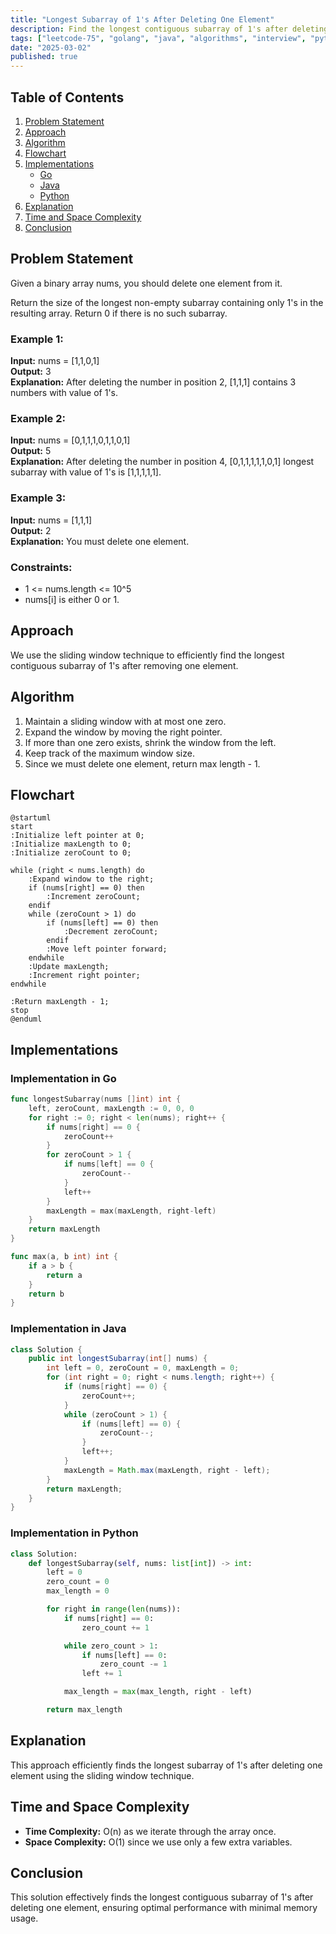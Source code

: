 ```yaml
---
title: "Longest Subarray of 1's After Deleting One Element"
description: Find the longest contiguous subarray of 1's after deleting one element. Includes Go and Java implementations.
tags: ["leetcode-75", "golang", "java", "algorithms", "interview", "python", "leetcode"]
date: "2025-03-02"
published: true
---
```


## Table of Contents

1. [Problem Statement](#problem-statement)
2. [Approach](#approach)
3. [Algorithm](#algorithm)
4. [Flowchart](#flowchart)
5. [Implementations](#implementations)
   - [Go](#implementation-in-go)
   - [Java](#implementation-in-java)
   - [Python](#implementation-in-python)
6. [Explanation](#explanation)
7. [Time and Space Complexity](#time-and-space-complexity)
8. [Conclusion](#conclusion)

## Problem Statement
Given a binary array nums, you should delete one element from it.

Return the size of the longest non-empty subarray containing only 1's in the resulting array. Return 0 if there is no such subarray.

### Example 1:

**Input:** nums = [1,1,0,1]  
**Output:** 3  
**Explanation:** After deleting the number in position 2, [1,1,1] contains 3 numbers with value of 1's.

### Example 2:

**Input:** nums = [0,1,1,1,0,1,1,0,1]  
**Output:** 5  
**Explanation:** After deleting the number in position 4, [0,1,1,1,1,1,0,1] longest subarray with value of 1's is [1,1,1,1,1].

### Example 3:

**Input:** nums = [1,1,1]  
**Output:** 2  
**Explanation:** You must delete one element.

### Constraints:

- 1 <= nums.length <= 10^5  
- nums[i] is either 0 or 1.  

## Approach

We use the sliding window technique to efficiently find the longest contiguous subarray of 1's after removing one element.

## Algorithm

1. Maintain a sliding window with at most one zero.
2. Expand the window by moving the right pointer.
3. If more than one zero exists, shrink the window from the left.
4. Keep track of the maximum window size.
5. Since we must delete one element, return max length - 1.

## Flowchart

```plantuml
@startuml
start
:Initialize left pointer at 0;
:Initialize maxLength to 0;
:Initialize zeroCount to 0;

while (right < nums.length) do
    :Expand window to the right;
    if (nums[right] == 0) then
        :Increment zeroCount;
    endif
    while (zeroCount > 1) do
        if (nums[left] == 0) then
            :Decrement zeroCount;
        endif
        :Move left pointer forward;
    endwhile
    :Update maxLength;
    :Increment right pointer;
endwhile

:Return maxLength - 1;
stop
@enduml
```

## Implementations

### Implementation in Go

```go
func longestSubarray(nums []int) int {
    left, zeroCount, maxLength := 0, 0, 0
    for right := 0; right < len(nums); right++ {
        if nums[right] == 0 {
            zeroCount++
        }
        for zeroCount > 1 {
            if nums[left] == 0 {
                zeroCount--
            }
            left++
        }
        maxLength = max(maxLength, right-left)
    }
    return maxLength
}

func max(a, b int) int {
    if a > b {
        return a
    }
    return b
}
```

### Implementation in Java

```java
class Solution {
    public int longestSubarray(int[] nums) {
        int left = 0, zeroCount = 0, maxLength = 0;
        for (int right = 0; right < nums.length; right++) {
            if (nums[right] == 0) {
                zeroCount++;
            }
            while (zeroCount > 1) {
                if (nums[left] == 0) {
                    zeroCount--;
                }
                left++;
            }
            maxLength = Math.max(maxLength, right - left);
        }
        return maxLength;
    }
}
```

### Implementation in Python
```python
class Solution:
    def longestSubarray(self, nums: list[int]) -> int:
        left = 0
        zero_count = 0
        max_length = 0

        for right in range(len(nums)):
            if nums[right] == 0:
                zero_count += 1

            while zero_count > 1:
                if nums[left] == 0:
                    zero_count -= 1
                left += 1

            max_length = max(max_length, right - left)

        return max_length

```


## Explanation

This approach efficiently finds the longest subarray of 1's after deleting one element using the sliding window technique.

## Time and Space Complexity

- **Time Complexity:** O(n) as we iterate through the array once.
- **Space Complexity:** O(1) since we use only a few extra variables.

## Conclusion

This solution effectively finds the longest contiguous subarray of 1's after deleting one element, ensuring optimal performance with minimal memory usage.

